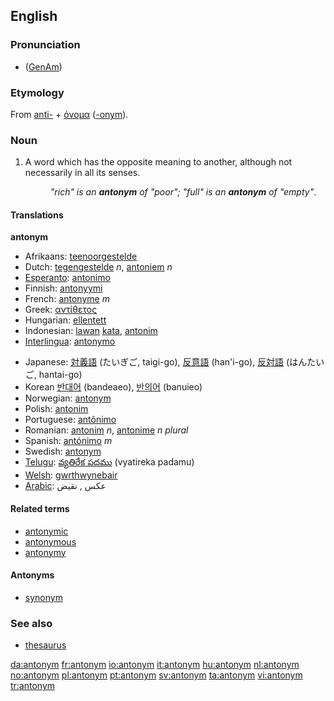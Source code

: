 {{wikipedia}}
==English==

===Pronunciation===
*{{IPA|/ˈæntəˌnɪm/}} ([[w:General American|GenAm]])

===Etymology===
From {{Gr.}} [[anti-]] + [[όνομα]] ([[-onym]]).

===Noun===
{{en-noun}}

#A word which has the opposite meaning to another, although not necessarily in all its senses.
#:''"rich" is an '''antonym''' of "poor"; "full" is an '''antonym''' of "empty"''.

====Translations====
<!--DefA-->'''antonym'''
{{top}}
*Afrikaans: [[teenoorgestelde]]
*Dutch: [[tegengestelde]] ''n'', [[antoniem]] ''n''
*[[Esperanto]]: [[antonimo]]
*Finnish: [[antonyymi]]
*French: [[antonyme]] ''m''
*Greek: [[αντίθετος]]
*Hungarian: [[ellentett]]
*Indonesian: [[lawan]] [[kata]], [[antonim]]
*[[Interlingua]]: [[antonymo]]
{{mid}}
*Japanese: [[対義語]] (たいぎご, taigi-go), [[反意語]] (han'i-go), [[反対語]] (はんたいご, hantai-go)
*Korean [[반대어]] (bandeaeo), [[반의어]] (banuieo)
*Norwegian: [[:no:antonym|antonym]]
*Polish: [[antonim]] {{m}}
*Portuguese: [[antônimo]]
*Romanian: [[antonim]] ''n'', [[antonime]] ''n plural''
*Spanish: [[antónimo]] ''m''
*Swedish: [[antonym]]
*[[Telugu]]: [[వ్యతిరేక పదము]] (vyatireka padamu)
*[[Welsh]]: [[gwrthwynebair]]
*[[Arabic]]:  عكس , نقيض
{{bottom}}

====Related terms====
*[[antonymic]]
*[[antonymous]]
*[[antonymy]]

====Antonyms====
* [[synonym]]

===See also===
*[[thesaurus]]

[[da:antonym]]
[[fr:antonym]]
[[io:antonym]]
[[it:antonym]]
[[hu:antonym]]
[[nl:antonym]]
[[no:antonym]]
[[pl:antonym]]
[[pt:antonym]]
[[sv:antonym]]
[[ta:antonym]]
[[vi:antonym]]
[[tr:antonym]]